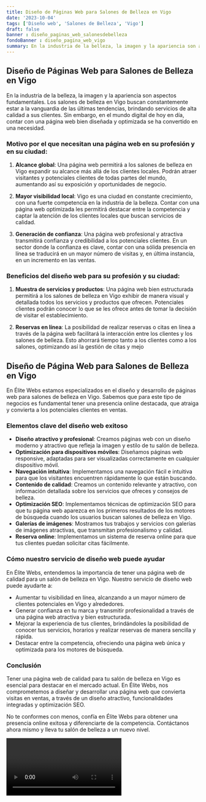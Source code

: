 ```yaml
---
title: Diseño de Páginas Web para Salones de Belleza en Vigo
date: '2023-10-04'
tags: ['Diseño web', 'Salones de Belleza', 'Vigo']
draft: false
banner : diseño_paginas_web_salonesdebelleza
fondoBanner : diseño_pagina_web_vigo
summary: En la industria de la belleza, la imagen y la apariencia son aspectos fundamentales. Los salones de belleza en Vigo buscan constantemente estar a la vanguardia de las últimas tendencias, brindando servicios de alta calidad a sus clientes. Sin embargo, en el mundo digital de hoy en día, contar con una página web bien diseñada y optimizada se ha convertido en una necesidad.
---
```


## **Diseño de Páginas Web para Salones de Belleza en Vigo**

En la industria de la belleza, la imagen y la apariencia son aspectos fundamentales. Los salones de belleza en Vigo buscan constantemente estar a la vanguardia de las últimas tendencias, brindando servicios de alta calidad a sus clientes. Sin embargo, en el mundo digital de hoy en día, contar con una página web bien diseñada y optimizada se ha convertido en una necesidad.

### Motivo por el que necesitan una página web en su profesión y en su ciudad:

1. **Alcance global**: Una página web permitirá a los salones de belleza en Vigo expandir su alcance más allá de los clientes locales. Podrán atraer visitantes y potenciales clientes de todas partes del mundo, aumentando así su exposición y oportunidades de negocio.

2. **Mayor visibilidad local**: Vigo es una ciudad en constante crecimiento, con una fuerte competencia en la industria de la belleza. Contar con una página web optimizada les permitirá destacar entre la competencia y captar la atención de los clientes locales que buscan servicios de calidad.

3. **Generación de confianza**: Una página web profesional y atractiva transmitirá confianza y credibilidad a los potenciales clientes. En un sector donde la confianza es clave, contar con una sólida presencia en línea se traducirá en un mayor número de visitas y, en última instancia, en un incremento en las ventas.

### Beneficios del diseño web para su profesión y su ciudad:

1. **Muestra de servicios y productos**: Una página web bien estructurada permitirá a los salones de belleza en Vigo exhibir de manera visual y detallada todos los servicios y productos que ofrecen. Potenciales clientes podrán conocer lo que se les ofrece antes de tomar la decisión de visitar el establecimiento.

2. **Reservas en línea**: La posibilidad de realizar reservas o citas en línea a través de la página web facilitará la interacción entre los clientes y los salones de belleza. Esto ahorrará tiempo tanto a los clientes como a los salones, optimizando así la gestión de citas y mejo

<GifSeo />

<Cta />

## Diseño de Página Web para Salones de Belleza en Vigo

En Élite Webs estamos especializados en el diseño y desarrollo de páginas web para salones de belleza en Vigo. Sabemos que para este tipo de negocios es fundamental tener una presencia online destacada, que atraiga y convierta a los potenciales clientes en ventas.

### Elementos clave del diseño web exitoso

- **Diseño atractivo y profesional**: Creamos páginas web con un diseño moderno y atractivo que refleja la imagen y estilo de tu salón de belleza.
- **Optimización para dispositivos móviles**: Diseñamos páginas web responsive, adaptadas para ser visualizadas correctamente en cualquier dispositivo móvil.
- **Navegación intuitiva**: Implementamos una navegación fácil e intuitiva para que los visitantes encuentren rápidamente lo que están buscando.
- **Contenido de calidad**: Creamos un contenido relevante y atractivo, con información detallada sobre los servicios que ofreces y consejos de belleza.
- **Optimización SEO**: Implementamos técnicas de optimización SEO para que tu página web aparezca en los primeros resultados de los motores de búsqueda cuando los usuarios buscan salones de belleza en Vigo.
- **Galerías de imágenes**: Mostramos tus trabajos y servicios con galerías de imágenes atractivas, que transmitan profesionalismo y calidad.
- **Reserva online**: Implementamos un sistema de reserva online para que tus clientes puedan solicitar citas fácilmente.

### Cómo nuestro servicio de diseño web puede ayudar

En Élite Webs, entendemos la importancia de tener una página web de calidad para un salón de belleza en Vigo. Nuestro servicio de diseño web puede ayudarte a:

- Aumentar tu visibilidad en línea, alcanzando a un mayor número de clientes potenciales en Vigo y alrededores.
- Generar confianza en tu marca y transmitir profesionalidad a través de una página web atractiva y bien estructurada.
- Mejorar la experiencia de tus clientes, brindándoles la posibilidad de conocer tus servicios, horarios y realizar reservas de manera sencilla y rápida.
- Destacar entre la competencia, ofreciendo una página web única y optimizada para los motores de búsqueda.

### Conclusión

Tener una página web de calidad para tu salón de belleza en Vigo es esencial para destacar en el mercado actual. En Élite Webs, nos comprometemos a diseñar y desarrollar una página web que convierta visitas en ventas, a través de un diseño atractivo, funcionalidades integradas y optimización SEO.

No te conformes con menos, confía en Élite Webs para obtener una presencia online exitosa y diferenciarte de la competencia. Contáctanos ahora mismo y lleva tu salón de belleza a un nuevo nivel.

<Video />

<CtaBot job='Salones de Belleza' city='Vigo'/>

<Gmaps query='Vigo+españa+maps' />